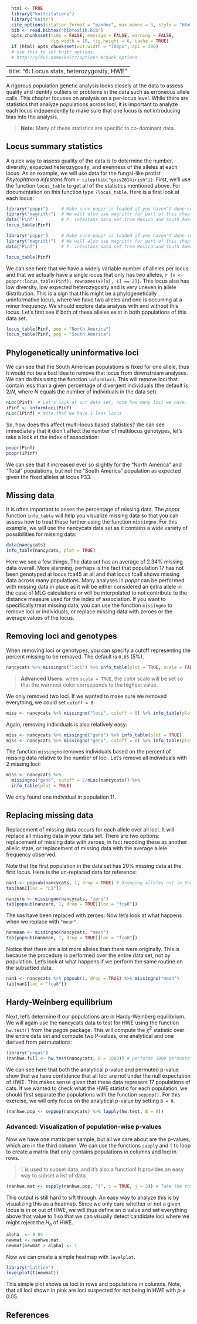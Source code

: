 ```r
  html <- TRUE
  library("knitcitations")
  library("knitr")
  cite_options(citation_format = "pandoc", max.names = 3, style = "html", hyperlink = "to.doc")
  bib <- read.bibtex("bibtexlib.bib")
  opts_chunk$set(tidy = FALSE, message = FALSE, warning = FALSE, 
                 fig.width = 10, fig.height = 6, cache = TRUE)
  if (html) opts_chunk$set(out.width = "700px", dpi = 300)
  # use this to set knitr options: 
  # http://yihui.name/knitr/options #chunk_options
```
---
title: "6: Locus stats, heterozygosity, HWE"
---

A rigorous population genetic analysis looks closely at the data to assess
quality and identify outliers or problems in the data such as erroneous allele
calls. This chapter focuses on analysis on a per-locus level. While there are
statistics that analyze populations across loci, it is important to analyze each
locus independently to make sure that one locus is not introducing bias into the
analysis.

> **Note:** Many of these statistics are specific to co-dominant data. 

Locus summary statistics
-----

A quick way to assess quality of the data is to determine the number, diversity,
expected heterozygosity, and evenness of the alleles at each locus. As an
example, we will use data for the fungal-like protist *Phytophthora infestans*
from `r citep(bib["goss2014irish"])`. First, we'll use the function
`locus_table` to get all of the statistics mentioned above. For documentation on
this function type `?locus_table`. Here is a first look at each locus:

```r
library("poppr")     # Make sure poppr is loaded if you haven't done so already.
library("magrittr")  # We will also use magrittr for part of this chapter
data("Pinf")         # P. infestans data set from Mexico and South America
locus_table(Pinf)
```

```r
library("poppr")     # Make sure poppr is loaded if you haven't done so already.
library("magrittr")  # We will also use magrittr for part of this chapter
data("Pinf")         # P. infestans data set from Mexico and South America
```

```r
locus_table(Pinf)
```


We can see here that we have a widely variable number of alleles per locus and
that we actually have a single locus that only has two alleles, `r {x <-
poppr::locus_table(Pinf); rownames(x)[x[, 1] == 2]}`. This locus also has low
diversity, low expected heterozygosity and is very uneven in allele
distribution. This is a sign that this might be a phylogenetically uninformative
locus, where we have two alleles and one is occurring at a minor frequency. We
should explore data analysis with and without this locus. Let's first see if
both of these alleles exist in both populations of this data set.

```r
locus_table(Pinf, pop = "North America")
locus_table(Pinf, pop = "South America")
```

Phylogenetically uninformative loci
-----

We can see that the South American populations is fixed for one allele, thus 
it would not be a bad idea to remove that locus from downstream analyses. We can
do this using the function `informloci`. This will remove loci that contain less
than a given percentage of divergent individuals (the default is $2/N$, where 
$N$ equals the number of individuals in the data set). 

```r
nLoc(Pinf)  # Let's look at our data set, note how many loci we have.
iPinf <- informloci(Pinf)
nLoc(iPinf) # Note that we have 1 less locus
```

So, how does this affect multi-locus based statistics? We can see immediately 
that it didn't affect the number of multilocus genotypes, let's take a look at
the index of association:

```r
poppr(Pinf)
poppr(iPinf)
```

We can see that it increased ever so slightly for the "North America" and
"Total" populations, but not the "South America" population as expected given
the fixed alleles at locus P33.

Missing data
----

It is often important to asses the percentage of missing data. The *poppr*
function `info_table` will help you visualize missing data so that you can
assess how to treat these further using the function `missingno`. For this
example, we will use the nancycats data set as it contains a wide variety of
possibilities for missing data:

```r
data(nancycats)
info_table(nancycats, plot = TRUE)
```

Here we see a few things. The data set has an average of 2.34% missing data
overall. More alarming, perhaps is the fact that population 17 has not been
genotyped at locus fca45 at all and that locus fca8 shows missing data across
many populations. Many analyses in *poppr* can be performed with missing data in
place as it will be either considered an extra allele in the case of MLG
calculations or will be interpolated to not contribute to the distance measure
used for the index of association. If you want to specifically treat missing
data, you can use the function `missingno` to remove loci or individuals, or
replace missing data with zeroes or the average values of the locus.

Removing loci and genotypes
-----

When removing loci or genotypes, you can specify a cutoff representing the
percent missing to be removed. The default is `0.05` (5%).

```r
nancycats %>% missingno("loci") %>% info_table(plot = TRUE, scale = FALSE)
```

> **Advanced Users:** when `scale = TRUE`, the color scale will be set so that 
the warmest color corresponds to the highest value. 

We only removed two loci. If we wanted to make sure we removed everything, we
could set `cutoff = 0`.

```r
miss <- nancycats %>% missingno("loci", cutoff = 0) %>% info_table(plot = TRUE)
```

Again, removing individuals is also relatively easy:

```r
miss <- nancycats %>% missingno("geno") %>% info_table(plot = TRUE)
miss <- nancycats %>% missingno("geno", cutoff = 0) %>% info_table(plot = TRUE)
```

The function `missingno` removes individuals based on the percent of missing
data relative to the number of loci. Let's remove all individuals with 2 missing
loci:

```r
miss <- nancycats %>% 
  missingno("geno", cutoff = 2/nLoc(nancycats)) %>% 
  info_table(plot = TRUE)
```

We only found one individual in population 11.

Replacing missing data
----

Replacement of missing data occurs for each allele over all loci. It will
replace all missing data in your data set. There are two options: replacement of
missing data with zeroes, in fact recoding these as another allelic state, or
replacement of missing data with the average allele frequency observed.

Note that the first population in the data set has 20% missing data
at the first locus. Here is the un-replaced data for reference:

```r
nan1 <- popsub(nancycats, 1, drop = TRUE) # Dropping alleles not in that population.
tab(nan1[loc = "L1"])
```

```r
nanzero <- missingno(nancycats, "zero")
tab(popsub(nanzero, 1, drop = TRUE)[loc = "fca8"])
```

The `NA`s have been replaced with zeroes. Now let's look at what happens when we
replace with `"mean"`.

```r
nanmean <- missingno(nancycats, "mean")
tab(popsub(nanmean, 1, drop = TRUE)[loc = "fca8"])
```

Notice that there are a lot more alleles than there were originally. This is
because the procedure is performed over the entire data set, not by population.
Let's look at what happens if we perform the same routine on the subsetted data.

```r
nan1 <- nancycats %>% popsub(1, drop = TRUE) %>% missingno("mean")
tab(nan1[loc = "fca8"])
```

Hardy-Weinberg equilibrium
-----

Next, let's determine if our  populations are in Hardy-Weinberg equilibrium. We
will again use the nancycats data to test for HWE using the function `hw.test()`
from the *pegas* package. This will compute the $\chi^2$ statistic over the 
entire data set and compute two P-values, one analytical and one derived from
permutations:

```r
library("pegas")
(nanhwe.full <- hw.test(nancycats, B = 1000)) # performs 1000 permuatations
```

We can see here that both the analytical p-value and permuted p-value show that
we have confidence that all loci are not under the null expectation of HWE. This
makes sense given that these data represent 17 populations of cats. If we wanted
to check what the HWE statistic for each population, we should first separate
the populations with the function `seppop()`. For this exercise, we will only
focus on the analytical p-value by setting `B = 0`.

```r
(nanhwe.pop <- seppop(nancycats) %>% lapply(hw.test, B = 0))
```

### Advanced: Visualization of population-wise p-values

Now we have one matrix per sample, but all we care about are the p-values, which
are in the third column. We can use the functions `sapply` and `[` to loop to
create a matrix that only contains populations in columns and loci in rows.

> `[` is used to subset data, and it's also a function! It provides an easy way
> to subset a list of data.

```r
(nanhwe.mat <- sapply(nanhwe.pop, "[", i = TRUE, j = 3)) # Take the third column with all rows
```

This output is still hard to sift through. An easy way to analyze this is by
visualizing this as a heatmap. Since we only care whether or not a given locus
is in or out of HWE, we will thus define an $\alpha$ value and set everything
above that value to 1 so that we can visually detect candidate loci where we
might reject the $H_o$ of HWE.

```r
alpha  <- 0.05
newmat <- nanhwe.mat
newmat[newmat > alpha] <- 1
```
Now we can create a simple heatmap with `levelplot`.

```r
library("lattice")
levelplot(t(newmat))
```

This simple plot shows us loci in rows and populations in columns. Note, that
all loci shown in pink are loci suspected for not being in HWE with $p \leq
0.05$.

References
----------
